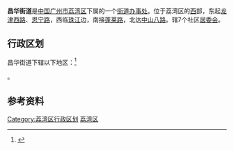 {{中国乡级行政区
| 行政区全称 = 昌华街道
| 景观照片文件名 = North gate of Liwanhu Park 20080314.jpg
| 景观照片描述 = 位于昌华街道的荔湾湖公园
| 汉语拼音 = 
| 通用拼音 = 
| 注音符號 = 
| 其它标音类型1 = 
| 其它标音1 = 
| 其它标音类型2 = 
| 其它标音2 = 
| 其它语言类型1 = 
| 其它语言地名1 = 
| 其它语言类型2 = 
| 其它语言地名2 = 
| 上级行政区 = [[广东省|广东省]][[广州市|广州市]][[荔湾区|荔湾区]]
| 行政区类别 = [[街道_(行政区划)|街道]]
| 行政区划代码 = 
| 地理坐标 = 
| 总面积 = 
| 户籍人口 = 
| 户籍人口年份 = 
| 常住人口 = 
| 常住人口年份 = 
| 人口密度 = 
| 行政区划 = 
| 官方网站 = 
| 政府驻地 = 
| 邮政编码 = 
| 毗邻行政区 = 
| 位置图文件名 = 
| 位置图描述 = 
|44/01/03/005/000
}}
'''昌华街道'''是[[中国|中国]][[广州市|广州市]][[荔湾区|荔湾区]]下属的一个[[街道办事处|街道办事处]]。位于荔湾区的[[西|西]]部，东起[[龙津路|龙津西路]]、[[恩宁路|恩宁路]]，西临[[珠江|珠江]]边，南接[[蓬萊路_(廣州)|蓬莱路]]，北达[[中山路_(广州)|中山八路]]。辖7个社区[[居委会|居委会]]。

== 行政区划 ==
昌华街道下辖以下地区：<ref>{{PRC admin/ref sgc|44/01/03/001/000}}</ref>

{{PRC admin/children|44/01/03/005/000}}。


==参考资料==
{{reflist}}


{{广州小作品}}
{{荔湾区行政区划}}
[[Category:荔湾区行政区划|Category:荔湾区行政区划]]
[[Category:广州街道_(行政区划)|荔湾区]]